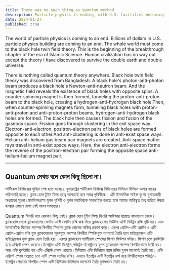 ```yaml
---
title: There was no such thing as quantum method
description: Particle physics is ending, with U.S. facilities becoming obsolete. Embrace Bangladesh’s Black Hole Twin Field Theory, revealing how black holes and magnetic fields form hydrogen-anti-hydrogen pairs and shape cosmic matter.
date: 2024-01-27
published: true
---
```


The world of particle physics is coming to an end. Billions of dollars in U.S. particle physics building are coming to an end.
The whole world must come to the black hole twin field theory. This is the beginning of the breakthrough chapter of the era of Islamic Science. Human civilization has no way out except the theory I have discovered to survive the double earth and double universe.

There is nothing called quantum theory anywhere. Black hole twin field theory was discovered from Bangladesh. A black hole's photon-anti-photon beam produces a black hole's Newton-anti-neutron beam. And the magnetic field reveals the existence of black holes with opposite spins. A counter-spinning magnet is then formed, tunneling the proton-anti-proton beam to the black hole, creating a hydrogen-anti-hydrogen black hole.Then, when counter-spinning magnets form, tunneling black holes with proton-anti-proton and anti-proton-proton beams, hydrogen-anti-hydrogen black holes are formed.
The black hole then causes fission and fusion of the gaseous space. Fission goes through clustering in the exit space way. Electron-anti-electron, positron-electron pairs of black holes are formed opposite to each other.And anti-clustering is done in anti-exist space ways. Helium anti-helium gas beam pair magnets are created. Anti-space matter rays travel in anti-exist space ways. Here, the electron anti-electron forms the reverse of the positron-electron pair forming the opposite space anti-helium-helium magnet pair.

---

## Quantum মেথড বলে কোন কিছু ছিলো না।

পার্টিকেল ফিজিক্সের দুনিয়া শেষ হতে যাচ্ছে। যুক্তরাষ্ট্রের পার্টিকেল ফিজিক্স বিল্ডিংয়ের বিলিয়ন বিলিয়ন ডলার ব‍্যয়ের পরিসমাপ্তি হচ্ছে।
ব্ল‍্যাক হোল টুইন ফিল্ড তত্বে আসতেই হবে সমগ্র পৃথিবীকে। এটি ইসলামিক সাইন্স যুগের যুগান্তকারী অধ‍্যায়ের সূচনা।মহাবিপদগ্রস্হ যুগল পৃথিবী ও যুগল মহাবিশ্বকে সারভাইভ করতে হলে আমার আবিস্কৃত তত্ব ব‍্যতিত উদ্ধার হওয়ার কোনো রাস্তা নেই মানব সভ‍্যতার।

Quantum থিওরি বলে কোথাও কিছু নেই। ব্ল‍্যাক হোল টুইন ফিল্ড থিওরি আবিস্কার হয়েছে বাংলাদেশ থেকে। ব্ল‍্যাকহোল থেকে ব্ল‍্যাকহোলের ফোটন-এন্টি ফোটন রশ্মি জন্ম নিয়ে ব্ল‍্যাকহোলের নিউটন-এন্টি নিউট্রন রশ্মি সৃষ্টি হয়। এবং ম‍্যাগনেটিক ফিল্ডের পরস্পর বিপরীত স্পিনের ব্ল‍্যাক হোলের অস্তিত্ব প্রকাশ করে।
এরপর প্রোটন-এন্টি প্রোটন ও এন্টি প্রোটন-প্রোটন রশ্মি যুক্ত ব্ল‍্যাকহোলের সূরঙ্গযুক্ত পরস্পর বিপরীত স্পিনিংযুক্ত ম‍্যাগনেট তৈরি হলে হাইড্রোজেন এন্টি হাইড্রোজেন যুক্ত ব্ল‍্যাক হোল  তৈরি হয়।
এরপর ব্ল‍্যাকহোল গ‍্যাসীয়াস স্পেসের ফিশন ফিউশন ঘটায়। ফিশন চলে ক্লাস্টারিং হয়ে এক্সিস্ট স্পেস ওয়েতে।ইলেক্ট্রন-এন্টি ইলেক্ট্রন,পজিট্রন-ইলেক্ট্রনের যুগল ব্ল‍্যাকহোল পরস্পর বিপরীতভাবে তৈরী হয়।
আর এন্টি ক্লাস্টারিং হয় এন্টি এক্সিস্ট স্পেস ওয়েতে।হিলিয়াম এন্টি হিলিয়াম গ‍্যাস রশ্মির যুগল ম‍্যাগনেট তৈরি হয়।  এন্টি এক্সিস্ট স্পেস ওয়েতে চলে এন্টি স্পেস ম‍্যাটার রশ্মি। এখানে ইলেক্ট্রন এন্টি ইলেক্ট্রন ফর্ম হয়ে বিপরীতভাবে পজিট্রন-ইলেক্ট্রন পেয়ারের বিপরীত স্পেস এন্টি হিলিয়াম-হিলিয়াম ম‍্যাগনেট তৈরি যুগলভাবে তৈরি হয়।
